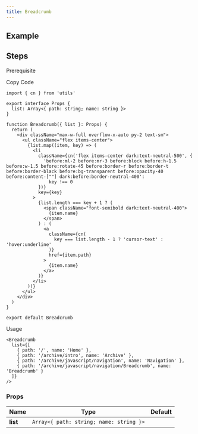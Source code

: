 ```yaml
---
title: Breadcrumb
---
```


## Example

<Storybook url="https://workshop.kidow.me/?path=/docs/components-breadcrumb-v1--docs" />

## Steps

<Steps>

<Step>Prerequisite</Step>

<Blocks>
  <LinkBlock icon="utils" name="cn" slug="/utils/cn" />
</Blocks>

<Step>Copy Code</Step>

```tsx title="components/Breadcrumb/index.tsx"
import { cn } from 'utils'

export interface Props {
  list: Array<{ path: string; name: string }>
}

function Breadcrumb({ list }: Props) {
  return (
    <div className="max-w-full overflow-x-auto py-2 text-sm">
      <ul className="flex items-center">
        {list.map((item, key) => (
          <li
            className={cn('flex items-center dark:text-neutral-500', {
              'before:ml-2 before:mr-3 before:block before:h-1.5 before:w-1.5 before:rotate-45 before:border-r before:border-t before:border-black before:bg-transparent before:opacity-40 before:content-[""] dark:before:border-neutral-400':
                key !== 0
            })}
            key={key}
          >
            {list.length === key + 1 ? (
              <span className="font-semibold dark:text-neutral-400">
                {item.name}
              </span>
            ) : (
              <a
                className={cn(
                  key === list.length - 1 ? 'cursor-text' : 'hover:underline'
                )}
                href={item.path}
              >
                {item.name}
              </a>
            )}
          </li>
        ))}
      </ul>
    </div>
  )
}

export default Breadcrumb
```

<Step>Usage</Step>

```tsx
<Breadcrumb
  list={[
    { path: '/', name: 'Home' },
    { path: '/archive/intro', name: 'Archive' },
    { path: '/archive/javascript/navigation', name: 'Navigation' },
    { path: '/archive/javascript/navigation/Breadcrumb', name: 'Breadcrumb' }
  ]}
/>
```

</Steps>

### Props

| Name                 |                  Type                   | Default |
| :------------------- | :-------------------------------------: | :-----: |
| **list**<Required /> | `Array<{ path: string; name: string }>` |         |
